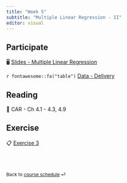 ```yaml
---
title: "Week 5"
subtitle: "Multiple Linear Regression - II"
editor: visual
---
```


::: callout-important
:::

## Participate

🖥️ [Slides - Multiple Linear Regression](slides/05-mlr.html)

`r fontawesome::fa("table")` [Data - Delivery](/slides/data/data-ex-3-1.csv)

## Reading

📖 CAR - Ch 4.1 - 4.3, 4.9

## Exercise

📋 [Exercise 3](/exercise/ex-3-mlr.html)

<br><br>

::: {style="font-size: 0.875em;"}
Back to [course schedule](/ "Course schedule") ⏎
:::
